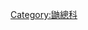 {{Commons category|Ailuridae}}
{{Wikispecies|Ailuridae}}
{{Classification bar|脊索動物門|哺乳類|真獸下綱|勞亞獸總目|食肉目|犬型亞目|熊型下目|鼬總科|小熊猫科}}
{{Category more}}

[[Category:鼬總科|Category:鼬總科]]